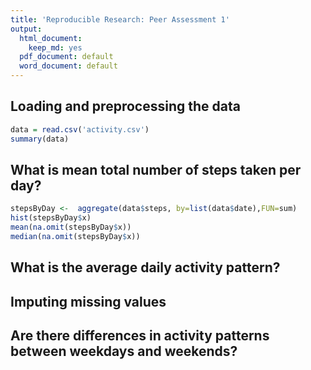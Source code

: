 ```yaml
---
title: 'Reproducible Research: Peer Assessment 1'
output:
  html_document:
    keep_md: yes
  pdf_document: default
  word_document: default
---
```



## Loading and preprocessing the data
``` r
data = read.csv('activity.csv')
summary(data)
```

## What is mean total number of steps taken per day?
``` r
stepsByDay <-  aggregate(data$steps, by=list(data$date),FUN=sum)
hist(stepsByDay$x)
mean(na.omit(stepsByDay$x))
median(na.omit(stepsByDay$x))
```


## What is the average daily activity pattern?



## Imputing missing values



## Are there differences in activity patterns between weekdays and weekends?
